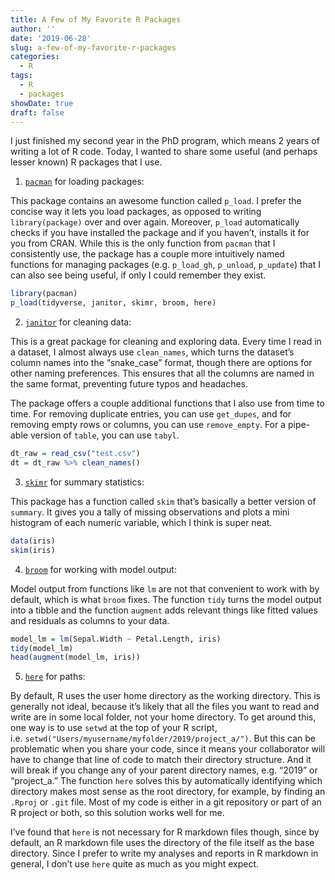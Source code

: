 ```yaml
---
title: A Few of My Favorite R Packages
author: ''
date: '2019-06-28'
slug: a-few-of-my-favorite-r-packages
categories:
  - R
tags:
  - R
  - packages
showDate: true
draft: false
---
```


I just finished my second year in the PhD program, which means 2 years of writing a lot of R code. Today, I wanted to share some useful (and perhaps lesser known) R packages that I use.

1. [`pacman`](https://github.com/trinker/pacman) for loading packages:

This package contains an awesome function called `p_load`. I prefer the concise way it lets you load packages, as opposed to writing `library(package)` over and over again. Moreover, `p_load` automatically checks if you have installed the package and if you haven't, installs it for you from CRAN. While this is the only function from `pacman` that I consistently use, the package has a couple more intuitively named functions for managing packages (e.g. `p_load_gh`, `p_unload`, `p_update`) that I can also see being useful, if only I could remember they exist.

```r
library(pacman)
p_load(tidyverse, janitor, skimr, broom, here)
```

2. [`janitor`](http://sfirke.github.io/janitor/) for cleaning data:

This is a great package for cleaning and exploring data. Every time I read in a dataset, I almost always use `clean_names`, which turns the dataset's column names into the "snake_case" format, though there are options for other naming preferences. This ensures that all the columns are named in the same format, preventing future typos and headaches. 

The package offers a couple additional functions that I also use from time to time. For removing duplicate entries, you can use `get_dupes`, and for removing empty rows or columns, you can use `remove_empty`. For a pipe-able version of `table`, you can use `tabyl`.

```r
dt_raw = read_csv("test.csv")
dt = dt_raw %>% clean_names()
```

3. [`skimr`](https://github.com/ropensci/skimr) for summary statistics:

This package has a function called `skim` that's basically a better version of `summary`. It gives you a tally of missing observations and plots a mini histogram of each numeric variable, which I think is super neat.

```r
data(iris)
skim(iris)
```

4. [`broom`](https://github.com/tidymodels/broom) for working with model output:

Model output from functions like `lm` are not that convenient to work with by default, which is what `broom` fixes. The function `tidy` turns the model output into a tibble and the function `augment` adds relevant things like fitted values and residuals as columns to your data.

```r
model_lm = lm(Sepal.Width ~ Petal.Length, iris)
tidy(model_lm)
head(augment(model_lm, iris))
```

5. [`here`](https://github.com/r-lib/here) for paths:

By default, R uses the user home directory as the working directory. This is generally not ideal, because it's likely that all the files you want to read and write are in some local folder, not your home directory. To get around this, one way is to use `setwd` at the top of your R script, i.e. `setwd("Users/myusername/myfolder/2019/project_a/")`. But this can be problematic when you share your code, since it means your collaborator will have to change that line of code to match their directory structure. And it will break if you change any of your parent directory names, e.g. "2019" or "project_a." The function `here` solves this by automatically identifying which directory makes most sense as the root directory, for example, by finding an `.Rproj` or `.git` file. Most of my code is either in a git repository or part of an R project or both, so this solution works well for me. 

I've found that `here` is not necessary for R markdown files though, since by default, an R markdown file uses the directory of the file itself as the base directory. Since I prefer to write my analyses and reports in R markdown in general, I don't use `here` quite as much as you might expect. 